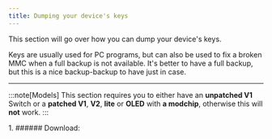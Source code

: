 ```yaml
---
title: Dumping your device's keys
---
```



This section will go over how you can dump your device's keys.

Keys are usually used for PC programs, but can also be used to fix a broken MMC when a full backup is not available. It's better to have a full backup, but this is a nice backup-backup to have just in case.

---

:::note[Models]
This section requires you to either have an **unpatched V1** Switch or a **patched V1**, **V2**, **lite** or **OLED** with **a modchip**, otherwise this will **not** work.
:::

<Steps>
    1.  ###### Download:
</Steps>